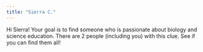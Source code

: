 ```yaml
---
title: "Sierra C."
---
```


Hi Sierra! Your goal is to find someone who is passionate about biology and science education. There are 2 people (including you) with this clue. See if you can find them all!
